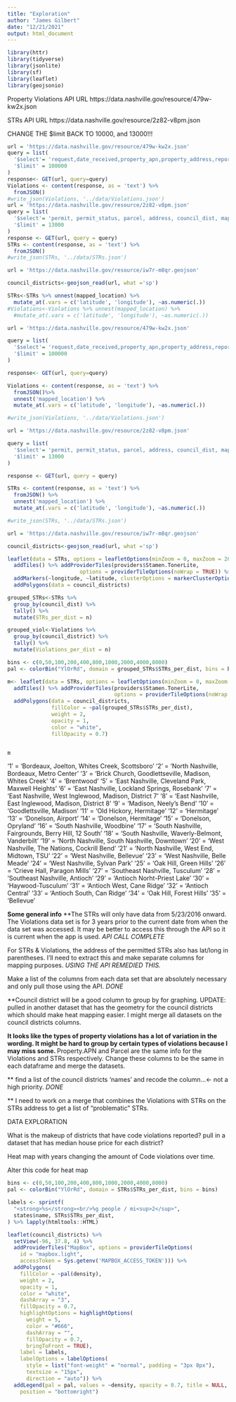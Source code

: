 ```yaml
---
title: "Exploration"
author: "James Gilbert"
date: "12/21/2021"
output: html_document
---
```

```r
library(httr)
library(tidyverse)
library(jsonlite)
library(sf)
library(leaflet)
library(geojsonio)
```
Property Violations API URL
https://data.nashville.gov/resource/479w-kw2x.json

STRs API URL
https://data.nashville.gov/resource/2z82-v8pm.json

CHANGE THE $limit BACK TO 10000, and 13000!!!

```r
url = 'https://data.nashville.gov/resource/479w-kw2x.json'
query = list(
  '$select'= 'request,date_received,property_apn,property_address,reported_problem,council_district,mapped_location',
  '$limit' = 100000
)
response<- GET(url, query=query)
Violations <- content(response, as = 'text') %>% 
  fromJSON()
#write_json(Violations, '../data/Violations.json')
url = 'https://data.nashville.gov/resource/2z82-v8pm.json'
query = list(
  '$select'= 'permit, permit_status, parcel, address, council_dist, mapped_location',
  '$limit' = 13000
)
response <- GET(url, query = query)
STRs <- content(response, as = 'text') %>% 
  fromJSON()
#write_json(STRs, '../data/STRs.json')

url = 'https://data.nashville.gov/resource/iw7r-m8qr.geojson'

council_districts<-geojson_read(url, what ='sp')

STRs<-STRs %>% unnest(mapped_location) %>% 
  mutate_at(.vars = c('latitude', 'longitude'), ~as.numeric(.))
#Violations<-Violations %>% unnest(mapped_location) %>% 
  #mutate_at(.vars = c('latitude', 'longitude'), ~as.numeric(.))
```



```r
url = 'https://data.nashville.gov/resource/479w-kw2x.json'

query = list(
  '$select'= 'request,date_received,property_apn,property_address,reported_problem,council_district,mapped_location',
  '$limit' = 100000
)

response<- GET(url, query=query)

Violations <- content(response, as = 'text') %>% 
  fromJSON()%>%
  unnest('mapped_location') %>% 
  mutate_at(.vars = c('latitude', 'longitude'), ~as.numeric(.))

#write_json(Violations, '../data/Violations.json')

url = 'https://data.nashville.gov/resource/2z82-v8pm.json'

query = list(
  '$select'= 'permit, permit_status, parcel, address, council_dist, mapped_location',
  '$limit' = 13000
)

response <- GET(url, query = query)

STRs <- content(response, as = 'text') %>% 
  fromJSON() %>% 
  unnest('mapped_location') %>% 
  mutate_at(.vars = c('latitude', 'longitude'), ~as.numeric(.))

#write_json(STRs, '../data/STRs.json')

url = 'https://data.nashville.gov/resource/iw7r-m8qr.geojson'

council_districts<-geojson_read(url, what ='sp')

```


```r
leaflet(data = STRs, options = leafletOptions(minZoom = 0, maxZoom = 20)) %>% 
  addTiles() %>% addProviderTiles(providers$Stamen.TonerLite,
                       options = providerTileOptions(noWrap = TRUE)) %>% 
  addMarkers(~longitude, ~latitude, clusterOptions = markerClusterOptions()) %>% 
  addPolygons(data = council_districts)

```

```r
grouped_STRs<-STRs %>%
  group_by(council_dist) %>% 
  tally() %>% 
  mutate(STRs_per_dist = n)
```

```r
grouped_viol<-Violations %>% 
  group_by(council_district) %>% 
  tally() %>% 
  mutate(Violations_per_dist = n)
```

```r

bins <- c(0,50,100,200,400,800,1000,2000,4000,8000)
pal <- colorBin("YlOrRd", domain = grouped_STRs$STRs_per_dist, bins = bins)

m<- leaflet(data = STRs, options = leafletOptions(minZoom = 0, maxZoom = 20)) %>% 
  addTiles() %>% addProviderTiles(providers$Stamen.TonerLite,
                                  options = providerTileOptions(noWrap = TRUE)) %>% 
  addPolygons(data = council_districts,
              fillColor = ~pal(grouped_STRs$STRs_per_dist),
              weight = 2,
              opacity = 1,
              color = "white",
              fillOpacity = 0.7)


m
```

'1' = 'Bordeaux, Joelton, Whites Creek, Scottsboro'
'2' = 'North Nashville, Bordeaux, Metro Center'
'3' = 'Brick Church, Goodlettseville, Madison, Whites Creek'
'4' = 'Brentwood'
'5' = 'East Nashville, Cleveland Park, Maxwell Heights'
'6' = 'East Nashville, Lockland Springs, Rosebank'
'7' = 'East Nashville, West Inglewood, Madison, District 7'
'8' = 'East Nashville, East Inglewood, Madison, District 8'
'9' = 'Madison, Neely's Bend'
'10' = 'Goodlettsville, Madison'
'11' = 'Old Hickory, Hermitage'
'12' = 'Hermitage'
'13' = 'Donelson, Airport'
'14' = 'Donelson, Hermitage'
'15' = 'Donelson, Opryland'
'16' = 'South Nashville, Woodbine'
'17' = 'South Nashville, Fairgrounds, Berry Hill, 12 South'
'18' = 'South Nashville, Waverly-Belmont, Vanderbilt'
'19' = 'North Nashville, South Nashville, Downtown'
'20' = 'West Nashville, The Nations, Cockrill Bend'
'21' = 'North Nashville, West End, Midtown, TSU'
'22' = 'West Nashville, Bellevue'
'23' = 'West Nashville, Belle Meade'
'24' = 'West Nashville, Sylvan Park'
'25' = 'Oak Hill, Green Hills'
'26' = 'Crieve Hall, Paragon Mills'
'27' = 'Southeast Nashville, Tusculum'
'28' = 'Southeast Nashville, Antioch'
'29' = 'Antioch Norht-Priest Lake'
'30' = 'Haywood-Tusculum'
'31' = 'Antioch West, Cane Ridge'
'32' = 'Antioch Central'
'33' = 'Antioch South, Can Ridge'
'34' = 'Oak Hill, Forest Hills'
'35' = 'Bellevue'

**Some general info**
**The STRs will only have data from 5/23/2016 onward. 
The Violations data set is for 3 years prior to the current date from when the data set was accessed. It may be better to access this through the API so it is current when the app is used. *API CALL COMPLETE*

For STRs & Violations, the address of the permitted STRs also has lat/long in parentheses. I'll need to extract this and make separate columns for mapping purposes. *USING THE API REMEDIED THIS.*

Make a list of the columns from each data set that are absolutely necessary and only pull those using the API. *DONE*

**Council district will be a good column to group by for graphing. UPDATE: pulled in another dataset that has the geometry for the council districts which should make heat mapping easier. I might merge all datasets on the council districts columns.  

**It looks like the types of property violations has a lot of variation in the wording. It might be hard to group by certain types of violations because I may miss some. 
**Property.APN and Parcel are the same info for the Violations and STRs respectively. 
  Change these columns to be the same in each dataframe and merge the datasets. 
  
** find a list of the council districts 'names' and recode the column...<- not a high priority. *DONE*

** I need to work on a merge that combines the Violations with STRs on the STRs address to get a list of "problematic" STRs. 

DATA EXPLORATION

What is the makeup of districts that have code violations reported?
pull in a dataset that has median house price for each district?

Heat map with years changing the amount of Code violations over time.







Alter this code for heat map
```r
bins <- c(0,50,100,200,400,800,1000,2000,4000,8000)
pal <- colorBin("YlOrRd", domain = STRs$STRs_per_dist, bins = bins)

labels <- sprintf(
  "<strong>%s</strong><br/>%g people / mi<sup>2</sup>",
  states$name, STRs$STRs_per_dist,
) %>% lapply(htmltools::HTML)

leaflet(council_districts) %>%
  setView(-96, 37.8, 4) %>%
  addProviderTiles("MapBox", options = providerTileOptions(
    id = "mapbox.light",
    accessToken = Sys.getenv('MAPBOX_ACCESS_TOKEN'))) %>%
  addPolygons(
    fillColor = ~pal(density),
    weight = 2,
    opacity = 1,
    color = "white",
    dashArray = "3",
    fillOpacity = 0.7,
    highlightOptions = highlightOptions(
      weight = 5,
      color = "#666",
      dashArray = "",
      fillOpacity = 0.7,
      bringToFront = TRUE),
    label = labels,
    labelOptions = labelOptions(
      style = list("font-weight" = "normal", padding = "3px 8px"),
      textsize = "15px",
      direction = "auto")) %>%
  addLegend(pal = pal, values = ~density, opacity = 0.7, title = NULL,
    position = "bottomright")

```

